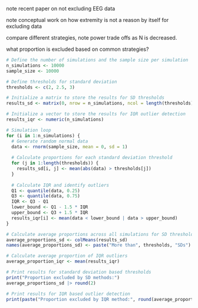note recent paper on not excluding EEG data

note conceptual work on how extremity is not a reason by itself for excluding data

compare different strategies, note power trade offs as N is decreased.


what proportion is excluded based on common strategies?

```r

# Define the number of simulations and the sample size per simulation
n_simulations <- 10000
sample_size <- 10000

# Define thresholds for standard deviation
thresholds <- c(2, 2.5, 3)

# Initialize a matrix to store the results for SD thresholds
results_sd <- matrix(0, nrow = n_simulations, ncol = length(thresholds))

# Initialize a vector to store the results for IQR outlier detection
results_iqr <- numeric(n_simulations)

# Simulation loop
for (i in 1:n_simulations) {
  # Generate random normal data
  data <- rnorm(sample_size, mean = 0, sd = 1)
  
  # Calculate proportions for each standard deviation threshold
  for (j in 1:length(thresholds)) {
    results_sd[i, j] <- mean(abs(data) > thresholds[j])
  }
  
  # Calculate IQR and identify outliers
  Q1 <- quantile(data, 0.25)
  Q3 <- quantile(data, 0.75)
  IQR <- Q3 - Q1
  lower_bound <- Q1 - 1.5 * IQR
  upper_bound <- Q3 + 1.5 * IQR
  results_iqr[i] <- mean(data < lower_bound | data > upper_bound)
}

# Calculate average proportions across all simulations for SD thresholds
average_proportions_sd <- colMeans(results_sd)
names(average_proportions_sd) <- paste("More than", thresholds, "SDs")

# Calculate average proportion of IQR outliers
average_proportion_iqr <- mean(results_iqr)

# Print results for standard deviation based thresholds
print("Proportion excluded by SD methods:")
average_proportions_sd |> round(2)

# Print results for IQR based outlier detection
print(paste("Proportion excluded by IQR method:", round(average_proportion_iqr, 2)))


```



